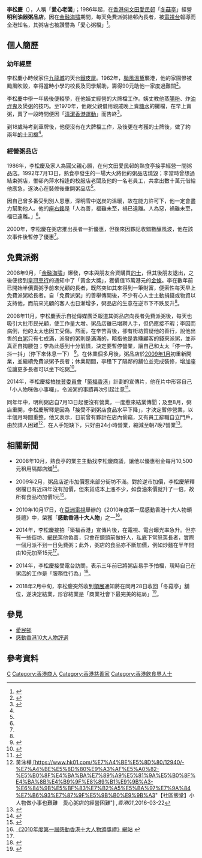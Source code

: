 {{Infobox Biography
| subject_name   = 李松慶 
| image_name     = 
| image_size     = 
| image_caption  = 
| date_of_birth  = 1952年
| place_of_birth = {{HKG-1945}}
| date_of_death  = 
| place_of_death = 
| occupation     = 粥店老闆
}}

'''李松慶'''（{{bd|1952年|||catIdx=L李松慶}}），人稱「'''愛心老闆'''」；1986年起，在[[香港|香港]][[何文田|何文田]][[愛民邨|愛民邨]]「[[冬菇亭|冬菇亭]]」經營'''明利油器粥品店'''。因在[[金融海嘯|金融海嘯]]期間，每天免費派粥給邨內長者，被[[電視台|電視台]]報導而全港知名，其粥店也被讚譽為「愛心粥檔」<ref name="亞洲電視">{{cite news | url=http://www.hkatvnews.com/v3/share_out/_content/2010/08/05/atvnews_142098.html | title=粥檔老闆免費為獨居長者烹調「愛心粥」 | publisher=亞洲電視今日新聞 | date=2010-08-05 | accessdate=2010-11-15 | deadurl=yes | archiveurl=https://web.archive.org/web/20100807060553/http://www.hkatvnews.com/v3/share_out/_content/2010/08/05/atvnews_142098.html | archivedate=2010-08-07 }}</ref>。

==個人簡歷==
===幼年經歷===
李松慶小時候家住[[九龍城|九龍城]]的天台[[鐵皮屋|鐵皮屋]]。1962年，[[颱風溫黛|颱風溫黛]]襲港，他的家園慘被颱風吹毀，幸得當時小學的校長及同學幫助，籌得90元助他一家度過難關<ref name="東周刊296">{{cite news| url=http://www.eastweek.com.hk/index.php?aid=1608| title=不怕蝕底 李松慶| publisher=《[[東周刊|東周刊]]》296期 Book A 【香港打不死】| date=2009-04-28| accessdate=2010-11-15| archive-date=2011-12-22| archive-url=https://web.archive.org/web/20111222165402/http://eastweek.com.hk/index.php?aid=1608| dead-url=no}}</ref>。

李松慶中學一年級後便輟學，在他姨丈經營的大牌檔工作。姨丈教他蒸[[腸粉|腸粉]]、炸[[油炸鬼|油炸鬼]]及煲[[粥|粥]]的技巧。至1970年，他跟父親借用親戚晚上賣[[糖水|糖水]]的攤檔，在早上賣粥，賣了一段時間便因「[[清潔香港運動|清潔香港運動]]」而告終<ref name="都市日報">{{cite news|title=愛你不留言 良粥傳奇|url=http://www.metrohk.com.hk/index.php?cmd=detail&id=230993|agency=《都市日報》|date=2015-11-20|accessdate=2015-11-20|archive-date=2019-09-01|archive-url=https://web.archive.org/web/20190901090055/http://www.metrohk.com.hk/index.php?cmd=detail&id=230993|dead-url=no}}</ref>。

到18歲時考到車牌後，他便沒有在大牌檔工作，及後更在考獲的士牌後，做了約兩年[[的士司機|的士司機]]<ref name="都市日報"/>。

===經營粥品店===
1986年，李松慶及家人為圓父親心願，在何文田愛民邨的熟食亭接手經營一間粥品店。1992年7月13日，熟食亭發生的一場大火將他的粥品店燒毀；李當時曾想過結束粥店，惟邨內萍水相逢的校服店老闆及他的一名老員工，共拿出數十萬元借給他應急，遂決心在裝修後重開粥品店<ref name="東周刊296"/>。

因自己曾多番受到別人恩惠，深明雪中送炭的溫暖，故在能力許可下，他一定會盡力幫助他人。他的[[座右銘|座右銘]]是「人為善，福雖未至，禍已遠離。人為惡，禍雖未至，福已遠離。」<ref name="東周刊296"/>。

2000年，李松慶在粥店推出長者一折優惠，但後來因夥記收錯數釀風波，他在該次事件後暫停了優惠<ref name="都市日報"/>。

==免費派粥==
2008年9月，「[[金融海嘯|金融海嘯]]」爆發，李本與朋友合資購買[[的士|的士]]，但其後朋友退出，之後便接到[[皇冠車行|皇冠車行]]的通知中了「黃金大獎」，獲價值15萬港元的[[金條|金條]]。李在數年前已開始半價賣粥予前來光顧的長者，既然突如其來得到一筆財富，便索性每天早上免費派粥給長者。自「免費派粥」的善舉傳開後，不少有心人士主動捐錢或物資以支持他，而前來光顧的客人也日漸增多，粥品店的生意在逆市下不跌反升<ref name="東周刊296"/>。

2008年11月，李松慶表示自從傳媒廣泛報道其粥品店向長者免費派粥後，每天也吸引大批市民光顧，使工作量大增。粥品店雖已增聘人手，但仍應接不暇；李因而病倒，他的太太也因工受傷。然而，在辛苦背後，卻有街坊質疑他的善行，說他出售的[[白粥|白粥]]只有七成滿，派發的粥則是滿滿的，暗指他是靠賺顧客的錢來派粥，並非真正自掏腰包；李為此感到十分氣憤，決定要暫停營業，讓自己和太太「停一停，抖一抖」（停下來休息一下） <ref>{{cite news||title= 身心俱疲捱到病　太太也因工受傷 |publisher= 《[[蘋果日報|蘋果日報]]》 | date=2008-11-23 | accessdate=2010-11-15}}</ref>。在休業個多月後，粥品店於[[2009年1月|2009年1月]]初重新開業，並繼續免費派粥予長者；休業期間，李租下了隔鄰的舖位並完成裝修，增加座位讓更多長者可以坐下吃粥<ref>{{cite news | url=http://hk.apple.nextmedia.com/template/apple/art_main.php?iss_id=20090124&sec_id=4104&subsec_id=12731&art_id=12130172 | title=月初復業　善心人捐款仍剩三萬餘 愛心粥檔歲晚加派利是 | publisher=《[[蘋果日報|蘋果日報]]》 | date=2009-01-24 | accessdate=2010-11-15 | archive-date=2020-03-27 | archive-url=https://web.archive.org/web/20200327204218/https://hk.appledaily.com/ | dead-url=yes }}</ref>。

2014年，李松慶接拍[[扶貧委員會|扶貧委員會]]「[[築福香港|築福香港]]」計劃的宣傳片，他在片中形容自己「小人物咪做小事囉」，令派粥的事蹟再次引起注意<ref>{{cite news|title=良心粥店李松慶：做嘢嘅人唔會講嘢|url=http://hk.apple.nextmedia.com/realtime/news/20140804/52760920|agency=蘋果日報|date=2014-08-04|accessdate=2015-11-20|archive-date=2016-03-04|archive-url=https://web.archive.org/web/20160304125859/http://hk.apple.nextmedia.com/realtime/news/20140804/52760920|dead-url=no}}</ref>。

同年年中，明利粥店自7月13日起便沒有營業，一度惹來結業傳聞；及至8月，粥店重開，李松慶解釋是因為「接受不到粥店食品水平下降」，才決定暫停營業，以半個月時間重整。他又表示，日前曾有夥計在店內偷竊，又有員工辭職自立門戶，由於請人困難<Ref>
黃泳樺,[https://www.hk01.com/%E7%A4%BE%E5%8D%80/12940/-%E7%A4%BE%E5%8D%80%E9%A3%AF%E5%A0%82-%E5%B0%8F%E4%BA%BA%E7%89%A9%E5%81%9A%E5%B0%8F%E4%BA%8B%E4%B9%9F%E8%89%B1%E9%9B%A3-%E6%84%9B%E5%BF%83%E7%B2%A5%E5%BA%97%E7%9A%84%E7%B6%93%E7%87%9F%E5%9B%B0%E9%9B%A3"【社區飯堂】小人物做小事也艱難　愛心粥店的經營困難"] {{Wayback|url=https://www.hk01.com/%E7%A4%BE%E5%8D%80/12940/-%E7%A4%BE%E5%8D%80%E9%A3%AF%E5%A0%82-%E5%B0%8F%E4%BA%BA%E7%89%A9%E5%81%9A%E5%B0%8F%E4%BA%8B%E4%B9%9F%E8%89%B1%E9%9B%A3-%E6%84%9B%E5%BF%83%E7%B2%A5%E5%BA%97%E7%9A%84%E7%B6%93%E7%87%9F%E5%9B%B0%E9%9B%A3 |date=20170913154022 }},''香港01'',2016-03-22
</Ref>，在人手短缺下，只好由24小時營業，縮減至朝7晚7營業<ref name="信報">{{cite news|title=愛心粥誤傳執笠 笑罵由人明利復市|url=https://forum.hkej.com/node/115299|agency=信報|date=2014-08-01|accessdate=2015-11-20|archive-date=2017-10-17|archive-url=https://web.archive.org/web/20171017043416/https://forum.hkej.com/node/115299|dead-url=no}}</ref>。

==相關新聞==
*2008年10月，熟食亭的業主主動找李松慶商議，讓他以優惠租金每月10,500元租用隔鄰店舖<ref>{{cite news | url=http://www1.hk.apple.nextmedia.com/template/apple/art_main.php?iss_id=20081029&sec_id=4104&art_id=11778357 | title=愛心粥檔獲租金優惠 | publisher=《[[蘋果日報|蘋果日報]]》 | date=2008-10-29 | accessdate=2010-11-15 | archive-date=2020-03-27 | archive-url=https://web.archive.org/web/20200327204234/https://hk.news.appledaily.com/local/daily/article/20081029/11778357 | dead-url=yes }}</ref>。

*2009年2月，粥品店逆市加價惹來部分街坊不滿。對於逆市加價，李松慶解釋粥檔已有近四年沒有加價，但來貨成本上漲不少，如食油來價就升了一倍，故所有食品均加價1元<ref>{{cite news | url=http://hk.news.yahoo.com/article/090204/4/ait3.html | title=愛心粥加價 檔主萌去意 | publisher=《[[明報|明報]]》 | date=2009-02-05 | accessdate=2010-11-15 | archive-date=2009-02-08 | archive-url=https://web.archive.org/web/20090208181057/http://hk.news.yahoo.com/article/090204/4/ait3.html | dead-url=no }}</ref>。

*2010年10月17日，在[[亞洲電視|亞洲電視]]舉辦的《2010年度第一屆感動香港十大人物頒獎禮》中，榮獲「'''感動香港十大人物'''」之一<ref>[http://www.hkatv.com/v3/special_events/10/Hong_Kong_Top_Ten_Loving_Hearts_Selection_Campaign/ 《2010年度第一屆感動香港十大人物頒獎禮》網站] {{webarchive|url=https://web.archive.org/web/20110906173512/http://www.hkatv.com/v3/special_events/10/Hong_Kong_Top_Ten_Loving_Hearts_Selection_Campaign/ |date=2011-09-06 }}</ref>。

*2014年，李松慶接拍「築福香港」宣傳片後，在電視、電台曝光率急升。但亦有一些街坊、[[網民|網民]]罵他偽善，只會在鏡頭前做好人，私底下常怒罵長者，實際一個月派不到一日免費粥；此外，粥店的食品亦不斷加價，例如炒麵在半年間由10元加至15元<ref name="信報"/>。

*2014年，李松慶接受電台訪問，表示三年前已將粥店易手予拍檔，現時自己在粥店的工作是「服務性行為」<ref>{{cite news|title=愛心粥老闆：租約至九月底|url=http://news.stheadline.com/dailynews/content_hk/2014/08/05/296215.asp|agency=頭條日報|date=2014-08-05|accessdate=2015-11-20|archive-date=2016-03-04|archive-url=https://web.archive.org/web/20160304200338/http://news.stheadline.com/dailynews/content_hk/2014/08/05/296215.asp|dead-url=no}}</ref>。

*2018年2月中旬，李松慶突然收到[[領展|領展]]通知將在同月28日收回「冬菇亭」舖位，遂決定結業，形容結業是「商業社會下最完美的結局」<ref>{{cite news|title=愛民邨「愛心粥店」結業　老闆：領展收回舖位|url=https://news.mingpao.com/ins/港聞/article/20180226/s00001/1519633843845/|agency=明報|date=2018-02-26|accessdate=2021-12-28|archive-date=2019-10-23|archive-url=https://web.archive.org/web/20191023191511/https://news.mingpao.com/ins/%25E6%25B8%25AF%25E8%2581%259E/article/20180226/s00001/1519633843845/|dead-url=no}}</ref>。

==參見==
*[[愛民邨|愛民邨]]
*[[感動香港10大人物評選|感動香港10大人物評選]]

==參考資料==
{{Reflist}}

{{感動香港}}

[[Category:李姓|C]]
[[Category:香港商人|Category:香港商人]]
[[Category:香港慈善家|Category:香港慈善家]]
[[Category:香港飲食界人士|Category:香港飲食界人士]]